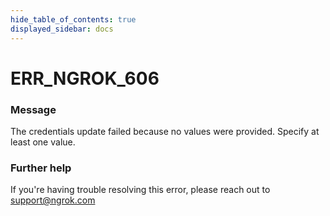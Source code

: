 ```yaml
---
hide_table_of_contents: true
displayed_sidebar: docs
---
```



# ERR_NGROK_606

### Message
The credentials update failed because no values were provided. Specify at least one value.

<ErrorDetails error='err_ngrok_606' />


### Further help
If you're having trouble resolving this error, please reach out to [support@ngrok.com](mailto:support@ngrok.com?subject=Help%20with%20ERR_NGROK_606)

